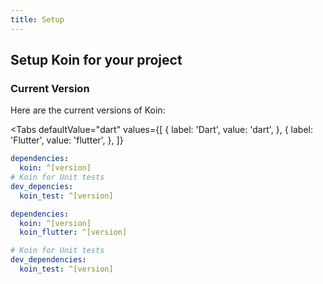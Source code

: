 ```yaml
---
title: Setup
---
```



## Setup Koin for your project

### Current Version

Here are the current versions of Koin:

<!-- tabs:start -->

<Tabs
  defaultValue="dart"
  values={[
    { label: 'Dart', value: 'dart', },
    { label: 'Flutter', value: 'flutter', },
  ]}
>
  <TabItem value="dart">

  ```yaml
  dependencies:
    koin: ^[version]
  # Koin for Unit tests
  dev_depencies:
    koin_test: ^[version]
  ```
  </TabItem>
  <TabItem value="flutter">

  ```yaml
  dependencies:
    koin: ^[version]
    koin_flutter: ^[version]

  # Koin for Unit tests
  dev_dependencies:
    koin_test: ^[version]
  ```
  </TabItem>
</Tabs>

